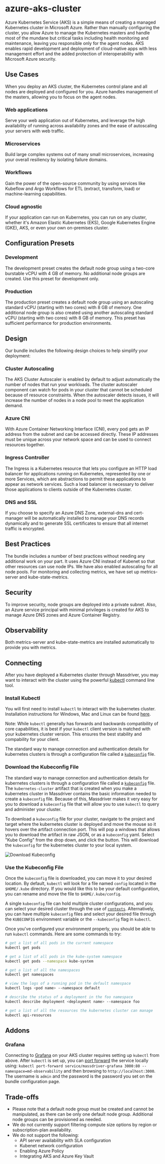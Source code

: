 # azure-aks-cluster

Azure Kubernetes Service (AKS) is a simple means of creating a managed Kubernetes cluster in Microsoft Azure. Rather than manually configuring the cluster, you allow Azure to manage the Kubernetes masters and handle most of the mundane but critical tasks including health monitoring and maintenance, leaving you responsible only for the agent nodes. AKS enables rapid development and deployment of cloud-native apps with less management effort and the added protection of interoperability with Microsoft Azure security.

## Use Cases
When you deploy an AKS cluster, the Kubernetes control plane and all nodes are deployed and configured for you. Azure handles management of the masters, allowing you to focus on the agent nodes.
### Web applications
Serve your web application out of Kubernetes, and leverage the high availability of running across availability zones and the ease of autoscaling your servers with web traffic.
### Microservices
Build large complex systems out of many small microservices, increasing your overall resiliency by isolating failure domains.
### Workflows
Gain the power of the open-source community by using services like Kubeflow and Argo Workflows for ETL (extract, transform, load) or machine-learning capabilities.
### Cloud agnostic
If your application can run on Kubernetes, you can run on any cluster, whether it's Amazon Elastic Kubernetes (EKS), Google Kubernetes Engine (GKE), AKS, or even your own on-premises cluster.

## Configuration Presets
### Development
The development preset creates the default node group using a two-core burstable vCPU with 4 GB of memory. No additional node groups are created. Use this preset for development only.
### Production
The production preset creates a default node group using an autoscaling standard vCPU (starting with two cores) with 8 GB of memory. One additional node group is also created using another autoscaling standard vCPU (starting with two cores) with 8 GB of memory. This preset has sufficient performance for production environments.

## Design
Our bundle includes the following design choices to help simplify your deployment:
### Cluster Autoscaling
The AKS Cluster Autoscaler is enabled by default to adjust automatically the number of nodes that run your workloads. The cluster autoscaler component can watch for pods in your cluster that cannot be scheduled because of resource constraints. When the autoscaler detects issues, it will increase the number of nodes in a node pool to meet the application demand.
### Azure CNI
With Azure Container Networking Interface (CNI), every pod gets an IP address from the subnet and can be accessed directly. These IP addresses must be unique across your network space and can be used to connect resources together.
### Ingress Controller
The Ingress is a Kubernetes resource that lets you configure an HTTP load balancer for applications running on Kubernetes, represented by one or more Services, which are abstractions to permit these applications to appear as network services. Such a load balancer is necessary to deliver those applications to clients outside of the Kubernetes cluster.
### DNS and SSL
If you choose to specify an Azure DNS Zone, external-dns and cert-manager will be automatically installed to manage your DNS records dynamically and to generate SSL certificates to ensure that all internet traffic is encrypted.

## Best Practices
The bundle includes a number of best practices without needing any additional work on your part. It uses Azure CNI instead of Kubenet so that other resources can use node IPs. We have also enabled autoscaling for all node pools. For monitoring and collecting metrics, we have set up metrics-server and kube-state-metrics.

## Security
To improve security, node groups are deployed into a private subnet. Also, an Azure service principal with minimal privileges is created for AKS to manage Azure DNS zones and Azure Container Registry.

## Observability
Both metrics-server and kube-state-metrics are installed automatically to provide you with metrics.

## Connecting
After you have deployed a Kubernetes cluster through Massdriver, you may want to interact with the cluster using the powerful [kubectl](https://kubernetes.io/docs/reference/kubectl/) command line tool.

### Install Kubectl

You will first need to install `kubectl` to interact with the kubernetes cluster. Installation instructions for Windows, Mac and Linux can be found [here](https://kubernetes.io/docs/tasks/tools/#kubectl).

Note: While `kubectl` generally has forwards and backwards compatibility of core capabilities, it is best if your `kubectl` client version is matched with your kubernetes cluster version. This ensures the best stability and compability for your client.


The standard way to manage connection and authentication details for kubernetes clusters is through a configuration file called a [`kubeconfig`](https://kubernetes.io/docs/concepts/configuration/organize-cluster-access-kubeconfig/) file.

### Download the Kubeconfig File

The standard way to manage connection and authentication details for kubernetes clusters is through a configuration file called a [`kubeconfig`](https://kubernetes.io/docs/concepts/configuration/organize-cluster-access-kubeconfig/) file. The `kubernetes-cluster` artifact that is created when you make a kubernetes cluster in Massdriver contains the basic information needed to create a `kubeconfig` file. Because of this, Massdriver makes it very easy for you to download a `kubeconfig` file that will allow you to use `kubectl` to query and administer your cluster.

To download a `kubeconfig` file for your cluster, navigate to the project and target where the kubernetes cluster is deployed and move the mouse so it hovers over the artifact connection port. This will pop a windows that allows you to download the artifact in raw JSON, or as a `kubeconfig` yaml. Select "Kube Config" from the drop down, and click the button. This will download the `kubeconfig` for the kubernetes cluster to your local system.

![Download Kubeconfig](https://github.com/massdriver-cloud/azure-aks-cluster/blob/main/images/kubeconfig-download.gif?raw=true)

### Use the Kubeconfig File

Once the `kubeconfig` file is downloaded, you can move it to your desired location. By default, `kubectl` will look for a file named `config` located in the `$HOME/.kube` directory. If you would like this to be your default configuration, you can rename and move the file to `$HOME/.kube/config`.

A single `kubeconfig` file can hold multiple cluster configurations, and you can select your desired cluster through the use of [`contexts`](https://kubernetes.io/docs/concepts/configuration/organize-cluster-access-kubeconfig/#context). Alternatively, you can have multiple `kubeconfig` files and select your desired file through the `KUBECONFIG` environment variable or the `--kubeconfig` flag in `kubectl`.

Once you've configured your environment properly, you should be able to run `kubectl` commands. Here are some commands to try:

```bash
# get a list of all pods in the current namespace
kubectl get pods

# get a list of all pods in the kube-system namespace
kubectl get pods --namespace kube-system

# get a list of all the namespaces
kubectl get namespaces

# view the logs of a running pod in the default namespace
kubectl logs <pod name> --namespace default

# describe the status of a deployment in the foo namespace
kubectl describe deployment <deployment name> --namespace foo

# get a list of all the resources the kubernetes cluster can manage
kubectl api-resources
```

## Addons

### Grafana

Connecting to [Grafana](https://grafana.com/docs/grafana/latest/introduction/) on your AKS cluster requires setting up `kubectl` from above. After `kubectl` is set up, you can [port forward](https://grafana.com/docs/grafana/latest/setup-grafana/installation/kubernetes/#access-grafana-on-managed-k8s-providers) the service locally using: `kubectl port-forward service/massdriver-grafana 3000:80 --namespace=md-observability` and then browsing to `http://localhost:3000`. The username is `admin` and the password is the password you set on the bundle configuration page.

## Trade-offs
* Please note that a default node group must be created and cannot be manipulated, as there can be only one default node group. Additional node groups can be provisioned as needed.
* We do not currently support filtering compute size options by region or subscription-plan availability.
* We do not support the following:
  * API server availability with SLA configuration
  * Kubenet network configuration
  * Enabling Azure Policy
  * Integrating AKS and Azure Key Vault

